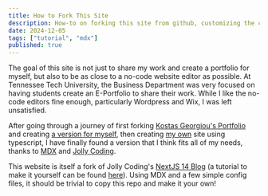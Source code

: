 ```yaml
---
title: How to Fork This Site
description: How-to on forking this site from github, customizing the content for your own portfolio, and deploying the site yourself.
date: 2024-12-05
tags: ["tutorial", "mdx"]
published: true
---
```


The goal of this site is not just to share my work and create a portfolio for myself, but also to be as close to a no-code website editor as possible. At Tennessee Tech University, the Business Department was very focused on having students create an E-Portfolio to share their work. While I like the no-code editors fine enough, particularly Wordpress and Wix, I was left unsatisfied. 

After going through a journey of first forking [Kostas Georgiou's Portfolio](<https://www.gkos.dev>) and creating [a version for myself](<https://dbcooper.vercel.app>), then creating [my own](<https://trevor-rowland.vercel.app>) site using typescript, I have finally found a version that I think fits all of my needs, thanks to [MDX](<https://mdxjs.com/>) and [Jolly Coding](<https://www.youtube.com/@JollyCoding>).

This website is itself a fork of Jolly Coding's [NextJS 14 Blog](<https://github.com/jolbol1/nextjs-velite-blog-template>) (a tutorial to make it yourself can be found [here](<https://www.youtube.com/watch?v=tSI98g3PDyE&t=5062s>)). Using MDX and a few simple config files, it should be trivial to copy this repo and make it your own!

